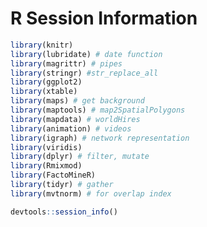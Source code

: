 # R Session Information


```r
library(knitr)
library(lubridate) # date function
library(magrittr) # pipes
library(stringr) #str_replace_all
library(ggplot2) 
library(xtable)
library(maps) # get background
library(maptools) # map2SpatialPolygons
library(mapdata) # worldHires
library(animation) # videos
library(igraph) # network representation
library(viridis)
library(dplyr) # filter, mutate
library(Rmixmod)
library(FactoMineR)
library(tidyr) # gather
library(mvtnorm) # for overlap index
```

```r
devtools::session_info()
```

